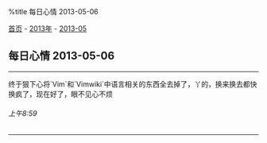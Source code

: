 %title 每日心情 2013-05-06

[[../../../index|首页]] - [[../index|2013年]] - [[index|2013-05]]
==每日心情 2013-05-06==
----
终于狠下心将`Vim`和`Vimwiki`中语言相关的东西全去掉了，丫的，换来换去都快换疯了，现在好了，眼不见心不烦
======上午8:59======
----
